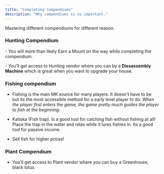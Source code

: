 ```yaml
---
title: "Completing Compendiums"
description: "Why compendiums is so important."
---
```


Mastering different compendiums for different reason.

### Hunting Compendium

\- You will more than likely Earn a Mount on the way while completing the compendium.

\- You'll get access to Hunting vendor where you can by a **Dissassembly Machine** which is great when you want to upgrade your house.

### Fishing compendium

* Fishing is the main MK source for many players. It doesn't have to be but its the most accessible method for a early level player to do. *When the player first enters the game, the game pretty much guides the player to fish at the beginning.*

* Katiska (Fish trap). Is a good tool for catching fish without fishing at all! Place the trap in the water and relax while it lures fishies in. Its a good tool for passive income.

* Sell fish for higher prices!

### Plant Compendium

* You’ll get access to Plant vendor where you can buy a Greenhouse, black lotus